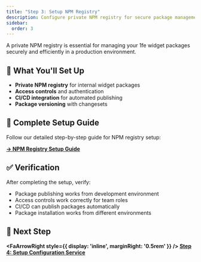 ```yaml
---
title: "Step 3: Setup NPM Registry"
description: Configure private NPM registry for secure package management
sidebar:
  order: 3
---
```



A private NPM registry is essential for managing your 1fe widget packages securely and efficiently in a production environment.

## 🎯 What You'll Set Up

<div class="prose">

- **Private NPM registry** for internal widget packages
- **Access controls** and authentication
- **CI/CD integration** for automated publishing
- **Package versioning** with changesets

</div>

## 📖 Complete Setup Guide

Follow our detailed step-by-step guide for NPM registry setup:

**[→ NPM Registry Setup Guide](/how-to-guides/infrastructure%20setup/npm-registry-setup/)**

## ✅ Verification

After completing the setup, verify:

<div class="prose">

- Package publishing works from development environment
- Access controls work correctly for team roles
- CI/CD can publish packages automatically
- Package installation works from different environments

</div>

## 🚀 Next Step

**<FaArrowRight style={{ display: 'inline', marginRight: '0.5rem' }} /> [Step 4: Setup Configuration Service](/tutorials/productionize-your-1fe-instance/configuration-service/)**
